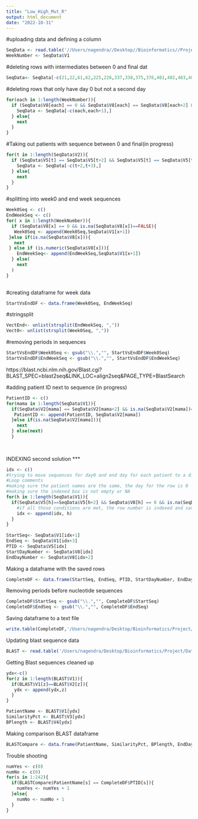 ```yaml
---
title: "Low_High_Mut_R"
output: html_document
date: "2022-10-31"
---
```

#uploading data and defining a column 
```r
SeqData <- read.table('//Users/nagendra//Desktop//Bioinformatics//Project//Data//ACTG5257_RT_fasta.txt',header=FALSE,fill=TRUE) 
WeekNumber <- SeqData$V1

```

#deleting rows with intermediates between 0 and final dat
```r
SeqData<- SeqData[-c(21,22,61,62,225,226,337,338,375,376,401,402,403,404,617,618,707,708,909,910,985,986,571,572,591,592,799,800,871,872,889,890,893,929,947,973,997,1011,1061,1067,1077,1079,487,488),]

```

#deleting rows that only have day 0 but not a second day
```r
for(each in 1:length(WeekNumber)){
  if (SeqData$V8[each] == 0 && SeqData$V8[each] == SeqData$V8[each+2] && is.na(SeqData$V8[each])==FALSE){
    SeqData <- SeqData[-c(each,each+1),]
  } else{
    next
  } 
}
```


#Taking out patients with sequence between 0 and final(in progress)
```r
for(t in 1:length(SeqData$V2)){
  if (SeqData$V5[t] == SeqData$V5[t+2] && SeqData$V5[t] == SeqData$V5[t+4] && is.na(SeqData$V5[t])==FALSE){
    SeqData <- SeqData[-c(t+2,t+3),]
  } else{
    next
  } 
}
```

#splitting into week0 and end week sequences
```r
Week0Seq <- c()
EndWeekSeq <- c()
for( x in 1:length(WeekNumber)){
  if (SeqData$V8[x] == 0 && is.na(SeqData$V8[x])==FALSE){
   Week0Seq <- append(Week0Seq,SeqData$V1[x+1]) 
 }else if(is.na(SeqData$V8[x])){
   next
 } else if (is.numeric(SeqData$V8[x])){
    EndWeekSeq<- append(EndWeekSeq,SeqData$V1[x+1])
  } else(
    next
  )
}
  
```

#creating dataframe for week data
```r
StartVsEndDF <- data.frame(Week0Seq, EndWeekSeq)
```

#stringsplit
```r
VectEnd<- unlist(strsplit(EndWeekSeq, ","))
Vect0<- unlist(strsplit(Week0Seq, ","))
```

#removing periods in sequences
```r
StartVsEndDF$Week0Seq <- gsub("\\.","", StartVsEndDF$Week0Seq)
StartVsEndDF$EndWeekSeq <- gsub("\\.","", StartVsEndDF$EndWeekSeq)
```
https://blast.ncbi.nlm.nih.gov/Blast.cgi?BLAST_SPEC=blast2seq&LINK_LOC=align2seq&PAGE_TYPE=BlastSearch 

#adding patient ID next to sequence (in progress)
```r
PatientID <- c()
for(mama in 1:length(SeqData$V1)){
  if(SeqData$V2[mama] == SeqData$V2[mama+2] && is.na(SeqData$V2[mama])==FALSE){
   PatientID <- append(PatientID, SeqData$V2[mama])
  }else if(is.na(SeqData$V2[mama])){
    next
  } else(next)
  }
 
  
```
INDEXING second solution ***

```r
idx <- c()
#trying to move sequences for day0 and end day for each patient to a different dataframe
#Loop comments
#making sure the patient names are the same, the day for the row is 0 
#making sure the indexed box is not empty or NA
for(h in 1:length(SeqData$V1)){
  if(SeqData$V5[h]==SeqData$V5[h+2] && SeqData$V8[h] == 0 && is.na(SeqData$V8[h])==FALSE && SeqData$V5[h]!= "" && SeqData$V8[h]!=SeqData$V8[h+2]){
    #if all those conditions are met, the row number is indexed and saved in idx
    idx <- append(idx, h)
  }
}
  
StartSeq<- SeqData$V1[idx+1]
EndSeq <- SeqData$V1[idx+3]
PTID <- SeqData$V5[idx]
StartDayNumber <- SeqData$V8[idx]
EndDayNumber <- SeqData$V8[idx+2]

```

Making a dataframe with the saved rows
```r
CompleteDF <- data.frame(StartSeq, EndSeq, PTID, StartDayNumber, EndDayNumber)
```

Removing periods before nucleotide sequences
```r
CompleteDF$StartSeq <- gsub("\\.","", CompleteDF$StartSeq)
CompleteDF$EndSeq <- gsub("\\.","", CompleteDF$EndSeq)
```

Saving dataframe to a text file
```r

write.table(CompleteDF,'/Users/nagendra/Desktop/Bioinformatics/Project/Data/DataForBLAST.csv', sep = ",")
```

Updating blast sequence data
```r
BLAST <- read.table('/Users/nagendra/Desktop/Bioinformatics/Project/Data/BLASTFinalAlignment.csv', sep= ",")
```
Getting Blast sequences cleaned up 
```r
ydx<-c()
for(z in 1:length(BLAST$V1)){
  if(BLAST$V1[z]==BLAST$V2[z]){
   ydx <- append(ydx,z) 
  }
}

PatientName <- BLAST$V1[ydx]
SimilarityPct <- BLAST$V3[ydx]
BPlength <- BLAST$V4[ydx]

```

Making comparison BLAST dataframe
```r
BLASTCompare <- data.frame(PatientName, SimilarityPct, BPlength, EndDayNumber)
```

Trouble shooting
```r
numYes <- c(0)
numNo <- c(0)
for(s in 1:242){
  if(BLASTCompare$PatientName[s] == CompleteDF$PTID[s]){
    numYes <- numYes + 1
  }else{
    numNo <- numNo + 1
  }
}
```

